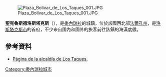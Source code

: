 {{coord|11|49|21|N|70|15|20|W|type:city|display=title}}
[[Image:Plaza_Bolívar_de_Los_Taques_001.JPG|thumb]]


'''聖克魯斯德洛斯塔克斯'''（{{lang-es|Santa Cruz de Los Taques}}），是[[委內瑞拉|委內瑞拉]]的城鎮，位於該國西北部[[法爾孔州|法爾孔州]]，是[[洛斯塔克斯市|洛斯塔克斯市]]的首府，不少來自國內和國外的旅客前往該鎮的海漢度假。

==參考資料==
* [http://lostaques-falcon.gov.ve/ Página de la alcaldía de Los Taques.] {{Wayback|url=http://lostaques-falcon.gov.ve/ |date=20070928234815 }}

{{Venezuela-geo-stub}}
[[Category:委內瑞拉城市|Category:委內瑞拉城市]]